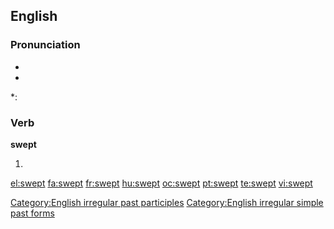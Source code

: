 ==English==

===Pronunciation===
* {{IPA|/'swεpt/}}
* {{audio|en-us-swept.ogg|Audio (US)}}

*: {{rhymes|ɛpt}}

===Verb===
'''swept'''

# {{past of|[[sweep]]}}

[[Category:English irregular past participles]]
[[Category:English irregular simple past forms]]

[[el:swept]]
[[fa:swept]]
[[fr:swept]]
[[hu:swept]]
[[oc:swept]]
[[pt:swept]]
[[te:swept]]
[[vi:swept]]